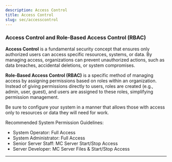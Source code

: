 ```yaml
---
description: Access Control
title: Access Control
slug: sec/accesscontrol
---
```


### Access Control and Role-Based Access Control (RBAC)

**Access Control** is a fundamental security concept that ensures only authorized users can access specific resources, systems, or data. By managing access, organizations can prevent unauthorized actions, such as data breaches, accidental deletions, or system compromises.

**Role-Based Access Control (RBAC)** is a specific method of managing access by assigning permissions based on roles within an organization. Instead of giving permissions directly to users, roles are created (e.g., admin, user, guest), and users are assigned to these roles, simplifying permission management.

Be sure to configure your system in a manner that allows those with access only to resources or data they will need for work.  

Recommended System Permission Guidelines:
- System Operator: Full Access
- System Administrator: Full Access
- Senior Server Staff: MC Server Start/Stop Access
- Server Developer: MC Server Files & Start/Stop Access 

---
